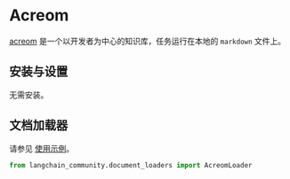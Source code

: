 # Acreom

[acreom](https://acreom.com) 是一个以开发者为中心的知识库，任务运行在本地的 `markdown` 文件上。

## 安装与设置

无需安装。

## 文档加载器

请参见 [使用示例](/docs/integrations/document_loaders/acreom)。

```python
from langchain_community.document_loaders import AcreomLoader
```
